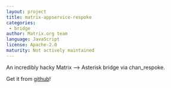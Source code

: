 ```yaml
---
layout: project
title: matrix-appservice-respoke
categories:
 - bridge
author: Matrix.org team
language: JavaScript
license: Apache-2.0
maturity: Not actively maintained
---
```


An incredibly hacky Matrix --> Asterisk bridge via chan_respoke.

Get it from [github](https://github.com/matrix-org/matrix-appservice-respoke)!
